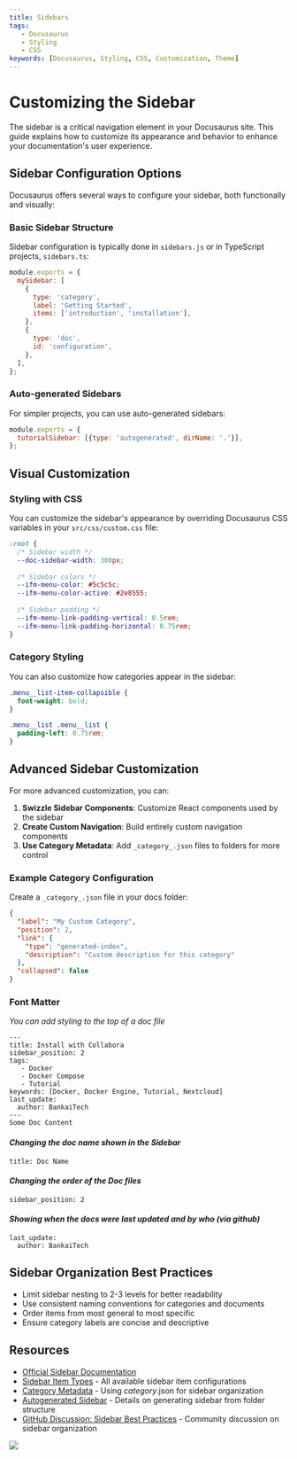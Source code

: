 ---
title: Sidebars
tags:
   - Docusaurus
   - Styling
   - CSS
keywords: [Docusaurus, Styling, CSS, Customization, Theme]
---

# **Customizing the Sidebar**

The sidebar is a critical navigation element in your Docusaurus site. This guide explains how to customize its appearance and behavior to enhance your documentation's user experience.

## **Sidebar Configuration Options**

Docusaurus offers several ways to configure your sidebar, both functionally and visually:

### **Basic Sidebar Structure**

Sidebar configuration is typically done in `sidebars.js` or in TypeScript projects, `sidebars.ts`:

```js
module.exports = {
  mySidebar: [
    {
      type: 'category',
      label: 'Getting Started',
      items: ['introduction', 'installation'],
    },
    {
      type: 'doc',
      id: 'configuration',
    },
  ],
};
```

### **Auto-generated Sidebars**

For simpler projects, you can use auto-generated sidebars:

```js
module.exports = {
  tutorialSidebar: [{type: 'autogenerated', dirName: '.'}],
};
```

## **Visual Customization**

### **Styling with CSS**

You can customize the sidebar's appearance by overriding Docusaurus CSS variables in your `src/css/custom.css` file:

```css
:root {
  /* Sidebar width */
  --doc-sidebar-width: 300px;
  
  /* Sidebar colors */
  --ifm-menu-color: #5c5c5c;
  --ifm-menu-color-active: #2e8555;
  
  /* Sidebar padding */
  --ifm-menu-link-padding-vertical: 0.5rem;
  --ifm-menu-link-padding-horizontal: 0.75rem;
}
```

### **Category Styling**

You can also customize how categories appear in the sidebar:

```css
.menu__list-item-collapsible {
  font-weight: bold;
}

.menu__list .menu__list {
  padding-left: 0.75rem;
}
```

## **Advanced Sidebar Customization**

For more advanced customization, you can:

1. **Swizzle Sidebar Components**: Customize React components used by the sidebar
2. **Create Custom Navigation**: Build entirely custom navigation components
3. **Use Category Metadata**: Add `_category_.json` files to folders for more control

### **Example Category Configuration**

Create a `_category_.json` file in your docs folder:

```json
{
  "label": "My Custom Category",
  "position": 2,
  "link": {
    "type": "generated-index",
    "description": "Custom description for this category"
  },
  "collapsed": false
}
```

### **Font Matter**
*You can add styling to the top of a doc file*
```mdx showLineNumbers
---
title: Install with Collabora
sidebar_position: 2
tags:
   - Docker
   - Docker Compose
   - Tutorial
keywords: [Docker, Docker Engine, Tutorial, Nextcloud]
last_update:
  author: BankaiTech
---
Some Doc Content
```

#### *Changing the doc name shown in the Sidebar*
```mdx
title: Doc Name
```
#### *Changing the order of the Doc files*
```mdx
sidebar_position: 2
```
#### *Showing when the docs were last updated and by who (via github)*
```mdx
last_update:
  author: BankaiTech
```

## **Sidebar Organization Best Practices**

- Limit sidebar nesting to 2-3 levels for better readability
- Use consistent naming conventions for categories and documents
- Order items from most general to most specific
- Ensure category labels are concise and descriptive

## **Resources**

- [Official Sidebar Documentation](https://docusaurus.io/docs/sidebar)
- [Sidebar Item Types](https://docusaurus.io/docs/sidebar/items) - All available sidebar item configurations
- [Category Metadata](https://docusaurus.io/docs/sidebar/categories) - Using _category_.json for sidebar organization
- [Autogenerated Sidebar](https://docusaurus.io/docs/sidebar/autogenerated) - Details on generating sidebar from folder structure
- [GitHub Discussion: Sidebar Best Practices](https://github.com/facebook/docusaurus/discussions/5492) - Community discussion on sidebar organization

<a href="https://www.buymeacoffee.com/BankaiTech"><img src="https://img.buymeacoffee.com/button-api/?text=Buy me a beer&emoji=🍺&slug=BankaiTech&button_colour=FFDD00&font_colour=000000&font_family=Cookie&outline_colour=000000&coffee_colour=ffffff" /></a>
